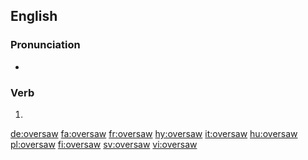 ==English==

===Pronunciation===
* {{a|US}} {{IPA|/oʊ.vɚ.sɔ/|lang=en}}

===Verb===
{{head|en|verb form}}

# {{en-simple past of|oversee}}

[[de:oversaw]]
[[fa:oversaw]]
[[fr:oversaw]]
[[hy:oversaw]]
[[it:oversaw]]
[[hu:oversaw]]
[[pl:oversaw]]
[[fi:oversaw]]
[[sv:oversaw]]
[[vi:oversaw]]